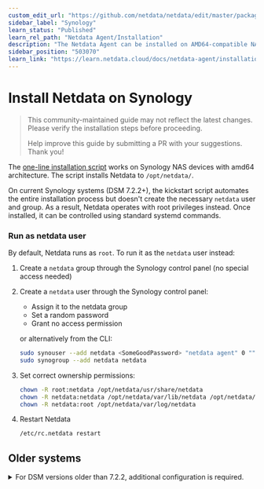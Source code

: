 ```yaml
---
custom_edit_url: "https://github.com/netdata/netdata/edit/master/packaging/installer/methods/synology.md"
sidebar_label: "Synology"
learn_status: "Published"
learn_rel_path: "Netdata Agent/Installation"
description: "The Netdata Agent can be installed on AMD64-compatible NAS systems using the 64-bit pre-compiled static binary."
sidebar_position: "503070"
learn_link: "https://learn.netdata.cloud/docs/netdata-agent/installation/synology"
---
```


# Install Netdata on Synology

> This community-maintained guide may not reflect the latest changes.
> Please verify the installation steps before proceeding.
>
> Help improve this guide by submitting a PR with your suggestions.
> Thank you!

The [one-line installation script](/docs/netdata-agent/installation/linux) works on Synology NAS devices with amd64 architecture. The script installs Netdata to `/opt/netdata/`.

On current Synology systems (DSM 7.2.2+), the kickstart script automates the entire installation process but doesn't create the necessary `netdata` user and group. As a result, Netdata operates with root privileges instead. Once installed, it can be controlled using standard systemd commands.

### Run as netdata user

By default, Netdata runs as `root`. To run it as the `netdata` user instead:

1. Create a `netdata` group through the Synology control panel (no special access needed)
2. Create a `netdata` user through the Synology control panel:
    - Assign it to the netdata group
    - Set a random password
    - Grant no access permission

   or alternatively from the CLI:
    ```sh
    sudo synouser --add netdata <SomeGoodPassword> "netdata agent" 0 "" 0
    sudo synogroup --add netdata netdata
    ```
3. Set correct ownership permissions:
    ```bash
    chown -R root:netdata /opt/netdata/usr/share/netdata
    chown -R netdata:netdata /opt/netdata/var/lib/netdata /opt/netdata/var/cache/netdata
    chown -R netdata:root /opt/netdata/var/log/netdata
    ````
4. Restart Netdata
    ```sh
    /etc/rc.netdata restart
    ```

## Older systems

<details>
<summary>For DSM versions older than 7.2.2, additional configuration is required.</summary>

### Create a Startup Script

Older DSM versions aren't automatically recognized during installation, so you'll need to create a startup script manually:

1. Create `/etc/rc.netdata` with [this script](https://gist.github.com/oskapt/055d474d7bfef32c49469c1b53e8225f).
2. Make it executable:
    ```sh
    chmod 0755 /etc/rc.netdata
    ```
3. Enable auto-start by adding to `/etc/rc.local`:
   ```sh
   # Netdata startup
   [ -x /etc/rc.netdata ] && /etc/rc.netdata start
   ```

</details>

